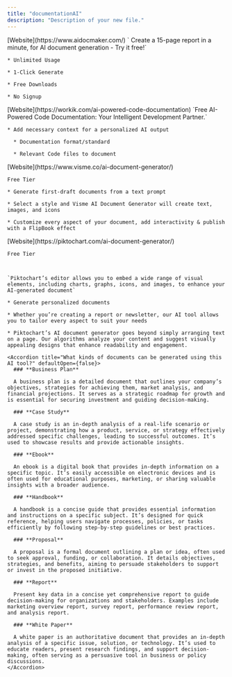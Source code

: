 ```yaml
---
title: "documentationAI"
description: "Description of your new file."
---
```


<AccordionGroup>
  <Accordion title="aidocmaker" defaultOpen={false}>
    [Website](https://www.aidocmaker.com/)  ` Create a 15-page report in a minute, for AI document generation - Try it free!`

    * Unlimited Usage

    * 1-Click Generate

    * Free Downloads

    * No Signup
  </Accordion>

  <Accordion title="Workik" defaultOpen={false} icon="STAR">
    [Website](https://workik.com/ai-powered-code-documentation)      `Free AI-Powered Code Documentation: Your Intelligent Development Partner.`

    * Add necessary context for a personalized AI output

      * Documentation format/standard

      * Relevant Code files to document
  </Accordion>

  <Accordion title="Visme" defaultOpen={false}>
    [Website](https://www.visme.co/ai-document-generator/)

    Free Tier

    * Generate first-draft documents from a text prompt

    * Select a style and Visme AI Document Generator will create text, images, and icons

    * Customize every aspect of your document, add interactivity & publish with a FlipBook effect
  </Accordion>

  <Accordion title="piktochart" defaultOpen={false}>
    [Website](https://piktochart.com/ai-document-generator/)



    Free Tier



    `Piktochart’s editor allows you to embed a wide range of visual elements, including charts, graphs, icons, and images, to enhance your AI-generated document`

    * Generate personalized documents

    * Whether you’re creating a report or newsletter, our AI tool allows you to tailor every aspect to suit your needs

    * Piktochart’s AI document generator goes beyond simply arranging text on a page. Our algorithms analyze your content and suggest visually appealing designs that enhance readability and engagement.

    <Accordion title="What kinds of documents can be generated using this AI tool?" defaultOpen={false}>
      ### **Business Plan**

      A business plan is a detailed document that outlines your company’s objectives, strategies for achieving them, market analysis, and financial projections. It serves as a strategic roadmap for growth and is essential for securing investment and guiding decision-making.

      ### **Case Study**

      A case study is an in-depth analysis of a real-life scenario or project, demonstrating how a product, service, or strategy effectively addressed specific challenges, leading to successful outcomes. It’s used to showcase results and provide actionable insights.

      ### **Ebook**

      An ebook is a digital book that provides in-depth information on a specific topic. It’s easily accessible on electronic devices and is often used for educational purposes, marketing, or sharing valuable insights with a broader audience.

      ### **Handbook**

      A handbook is a concise guide that provides essential information and instructions on a specific subject. It’s designed for quick reference, helping users navigate processes, policies, or tasks efficiently by following step-by-step guidelines or best practices.

      ### **Proposal**

      A proposal is a formal document outlining a plan or idea, often used to seek approval, funding, or collaboration. It details objectives, strategies, and benefits, aiming to persuade stakeholders to support or invest in the proposed initiative.

      ### **Report**

      Present key data in a concise yet comprehensive report to guide decision-making for organizations and stakeholders. Examples include marketing overview report, survey report, performance review report, and analysis report.

      ### **White Paper**

      A white paper is an authoritative document that provides an in-depth analysis of a specific issue, solution, or technology. It’s used to educate readers, present research findings, and support decision-making, often serving as a persuasive tool in business or policy discussions.
    </Accordion>
  </Accordion>
</AccordionGroup>